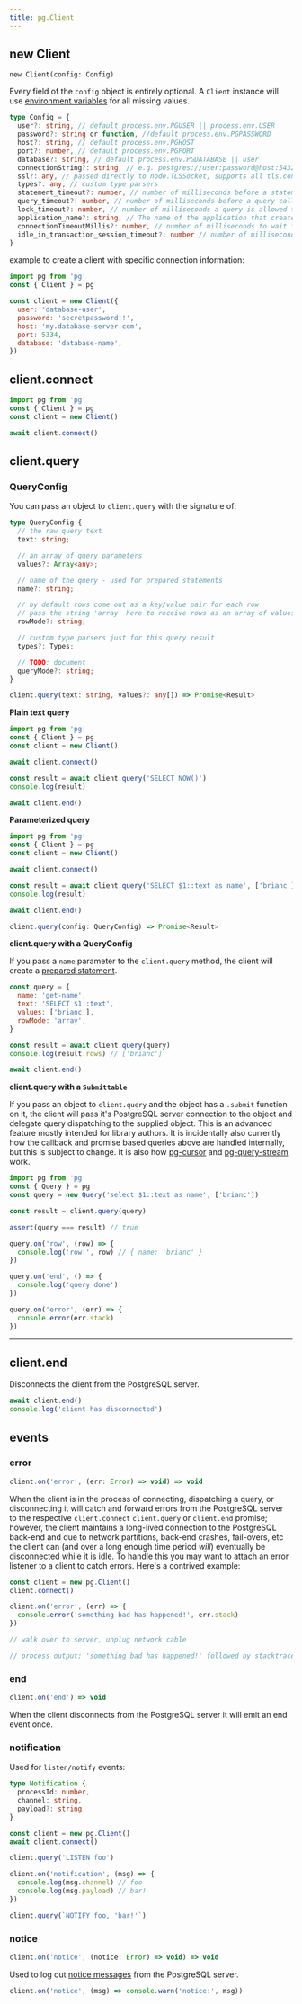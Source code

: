 ```yaml
---
title: pg.Client
---
```


## new Client

`new Client(config: Config)`

Every field of the `config` object is entirely optional. A `Client` instance will use [environment variables](/features/connecting#environment-variables) for all missing values.

```ts
type Config = {
  user?: string, // default process.env.PGUSER || process.env.USER
  password?: string or function, //default process.env.PGPASSWORD
  host?: string, // default process.env.PGHOST
  port?: number, // default process.env.PGPORT
  database?: string, // default process.env.PGDATABASE || user
  connectionString?: string, // e.g. postgres://user:password@host:5432/database
  ssl?: any, // passed directly to node.TLSSocket, supports all tls.connect options
  types?: any, // custom type parsers
  statement_timeout?: number, // number of milliseconds before a statement in query will time out, default is no timeout
  query_timeout?: number, // number of milliseconds before a query call will timeout, default is no timeout
  lock_timeout?: number, // number of milliseconds a query is allowed to be en lock state before it's cancelled due to lock timeout
  application_name?: string, // The name of the application that created this Client instance
  connectionTimeoutMillis?: number, // number of milliseconds to wait for connection, default is no timeout
  idle_in_transaction_session_timeout?: number // number of milliseconds before terminating any session with an open idle transaction, default is no timeout
}
```

example to create a client with specific connection information:

```js
import pg from 'pg'
const { Client } = pg

const client = new Client({
  user: 'database-user',
  password: 'secretpassword!!',
  host: 'my.database-server.com',
  port: 5334,
  database: 'database-name',
})
```

## client.connect

```js
import pg from 'pg'
const { Client } = pg
const client = new Client()

await client.connect()
```

## client.query

### QueryConfig

You can pass an object to `client.query` with the signature of:

```ts
type QueryConfig {
  // the raw query text
  text: string;

  // an array of query parameters
  values?: Array<any>;

  // name of the query - used for prepared statements
  name?: string;

  // by default rows come out as a key/value pair for each row
  // pass the string 'array' here to receive rows as an array of values
  rowMode?: string;

  // custom type parsers just for this query result
  types?: Types;

  // TODO: document
  queryMode?: string;
}
```

```ts
client.query(text: string, values?: any[]) => Promise<Result>
```

**Plain text query**

```js
import pg from 'pg'
const { Client } = pg
const client = new Client()

await client.connect()

const result = await client.query('SELECT NOW()')
console.log(result)

await client.end()
```

**Parameterized query**

```js
import pg from 'pg'
const { Client } = pg
const client = new Client()

await client.connect()

const result = await client.query('SELECT $1::text as name', ['brianc'])
console.log(result)

await client.end()
```

```ts
client.query(config: QueryConfig) => Promise<Result>
```

**client.query with a QueryConfig**

If you pass a `name` parameter to the `client.query` method, the client will create a [prepared statement](/features/queries#prepared-statements).

```js
const query = {
  name: 'get-name',
  text: 'SELECT $1::text',
  values: ['brianc'],
  rowMode: 'array',
}

const result = await client.query(query)
console.log(result.rows) // ['brianc']

await client.end()
```

**client.query with a `Submittable`**

If you pass an object to `client.query` and the object has a `.submit` function on it, the client will pass it's PostgreSQL server connection to the object and delegate query dispatching to the supplied object. This is an advanced feature mostly intended for library authors. It is incidentally also currently how the callback and promise based queries above are handled internally, but this is subject to change. It is also how [pg-cursor](https://github.com/brianc/node-pg-cursor) and [pg-query-stream](https://github.com/brianc/node-pg-query-stream) work.

```js
import pg from 'pg'
const { Query } = pg
const query = new Query('select $1::text as name', ['brianc'])

const result = client.query(query)

assert(query === result) // true

query.on('row', (row) => {
  console.log('row!', row) // { name: 'brianc' }
})

query.on('end', () => {
  console.log('query done')
})

query.on('error', (err) => {
  console.error(err.stack)
})
```

---

## client.end

Disconnects the client from the PostgreSQL server.

```js
await client.end()
console.log('client has disconnected')
```

## events

### error

```ts
client.on('error', (err: Error) => void) => void
```

When the client is in the process of connecting, dispatching a query, or disconnecting it will catch and forward errors from the PostgreSQL server to the respective `client.connect` `client.query` or `client.end` promise; however, the client maintains a long-lived connection to the PostgreSQL back-end and due to network partitions, back-end crashes, fail-overs, etc the client can (and over a long enough time period _will_) eventually be disconnected while it is idle. To handle this you may want to attach an error listener to a client to catch errors. Here's a contrived example:

```js
const client = new pg.Client()
client.connect()

client.on('error', (err) => {
  console.error('something bad has happened!', err.stack)
})

// walk over to server, unplug network cable

// process output: 'something bad has happened!' followed by stacktrace :P
```

### end

```ts
client.on('end') => void
```

When the client disconnects from the PostgreSQL server it will emit an end event once.

### notification

Used for `listen/notify` events:

```ts
type Notification {
  processId: number,
  channel: string,
  payload?: string
}
```

```js
const client = new pg.Client()
await client.connect()

client.query('LISTEN foo')

client.on('notification', (msg) => {
  console.log(msg.channel) // foo
  console.log(msg.payload) // bar!
})

client.query(`NOTIFY foo, 'bar!'`)
```

### notice

```ts
client.on('notice', (notice: Error) => void) => void
```

Used to log out [notice messages](https://www.postgresql.org/docs/9.6/static/plpgsql-errors-and-messages.html) from the PostgreSQL server.

```js
client.on('notice', (msg) => console.warn('notice:', msg))
```
